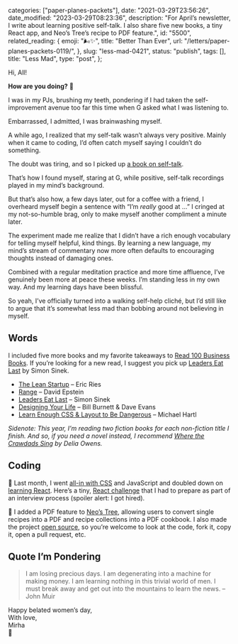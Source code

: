 
  categories: ["paper-planes-packets"],
  date: "2021-03-29T23:56:26",
  date_modified: "2023-03-29T08:23:36",
  description:
    "For April’s newsletter, I write about learning positive self-talk. I also share five new books, a tiny React app, and Neo’s Tree’s recipe to PDF feature.",
  id: "5500",
  related_reading: {
    emoji: "🌬✨",
    title: "Better Than Ever",
    url: "/letters/paper-planes-packets-0119/",
  },
  slug: "less-mad-0421",
  status: "publish",
  tags: [],
  title: "Less Mad",
  type: "post",
};


Hi, All!

**How are you doing?** 🐝

I was in my PJs, brushing my teeth, pondering if I had taken the self-improvement avenue too far this time when G asked what I was listening to.

Embarrassed, I admitted, I was brainwashing myself.

A while ago, I realized that my self-talk wasn’t always very positive. Mainly when it came to coding, I’d often catch myself saying I couldn’t do something.

The doubt was tiring, and so I picked up [a book on self-talk](https://www.amazon.com/What-When-Talk-Your-Self/dp/1501171992/).

That’s how I found myself, staring at G, while positive, self-talk recordings played in my mind’s background.

But that’s also how, a few days later, out for a coffee with a friend, I overheard myself begin a sentence with “I’m *really* good at …” I cringed at my not-so-humble brag, only to make myself another compliment a minute later.

The experiment made me realize that I didn’t have a rich enough vocabulary for telling myself helpful, kind things. By learning a new language, my mind’s stream of commentary now more often defaults to encouraging thoughts instead of damaging ones.

Combined with a regular meditation practice and more time affluence, I’ve genuinely been more at peace these weeks. I’m standing less in my own way. And my learning days have been blissful.

So yeah, I’ve officially turned into a walking self-help cliché, but I’d still like to argue that it’s somewhat less mad than bobbing around not believing in myself.

## Words

I included five more books and my favorite takeaways to [Read 100 Business Books](/posts/read-100-books#finished-reads). If you’re looking for a new read, I suggest you pick up [Leaders Eat Last](/posts/read-100-books/#leaders-eat-last) by Simon Sinek.

- [The Lean Startup](/posts/read-100-books/#the-lean-startup) – Eric Ries
- [Range](/posts/read-100-books/#range) – David Epstein
- [Leaders Eat Last](/posts/read-100-books/#leaders-eat-last) – Simon Sinek
- [Des](/posts/read-100-books#69-pitch-perfect)[i](/posts/read-100-books/#designing-your-lifet)[gning Your Life](/posts/read-100-books/#designing-your-life) – Bill Burnett & Dave Evans
- [Learn Enough CSS & Layout to Be Dangerous](/posts/read-100-books/#learn-enough-css-layout-to-be-dangerous) – Michael Hartl

_Sidenote: This year, I’m reading two fiction books for each non-fiction title I finish. And so, if you need a novel instead, I recommend [Where the Crawdads Sing](https://www.amazon.com/Where-Crawdads-Sing-Delia-Owens-ebook/dp/B078GD3DRG/) by Delia Owens._

## Coding

🚀 Last month, I went [all-in with CSS](https://css-for-js.dev/) and JavaScript and doubled down on [learning React](https://epicreact.dev/learn). Here’s a tiny, [React challenge](https://github.com/mirhamasala/pokemon) that I had to prepare as part of an interview process (spoiler alert: I got hired).

🌳 I added a PDF feature to [Neo’s Tree](https://www.neostree.com), allowing users to convert single recipes into a PDF and recipe collections into a PDF cookbook. I also made the project [open source](https://github.com/mirhamasala/neostree), so you’re welcome to look at the code, fork it, copy it, open a pull request, etc.

## Quote I’m Pondering

> I am losing precious days. I am degenerating into a machine for making money. I am learning nothing in this trivial world of men. I must break away and get out into the mountains to learn the news. –John Muir

Happy belated women’s day,\
With love,\
Mirha\
🍯

